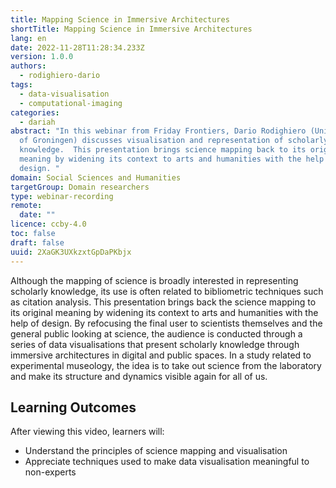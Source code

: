 ```yaml
---
title: Mapping Science in Immersive Architectures
shortTitle: Mapping Science in Immersive Architectures
lang: en
date: 2022-11-28T11:28:34.233Z
version: 1.0.0
authors:
  - rodighiero-dario
tags:
  - data-visualisation
  - computational-imaging
categories:
  - dariah
abstract: "In this webinar from Friday Frontiers, Dario Rodighiero (University
  of Groningen) discusses visualisation and representation of scholarly
  knowledge.  This presentation brings science mapping back to its original
  meaning by widening its context to arts and humanities with the help of
  design. "
domain: Social Sciences and Humanities
targetGroup: Domain researchers
type: webinar-recording
remote:
  date: ""
licence: ccby-4.0
toc: false
draft: false
uuid: 2XaGK3UXkzxtGpDaPKbjx
---
```

Although the mapping of science is broadly interested in representing scholarly knowledge, its use is often related to bibliometric techniques such as citation analysis. This presentation brings back the science mapping to its original meaning by widening its context to arts and humanities with the help of design. By refocusing the final user to scientists themselves and the general public looking at science, the audience is conducted through a series of data visualisations that present scholarly knowledge through immersive architectures in digital and public spaces. In a study related to experimental museology, the idea is to take out science from the laboratory and make its structure and dynamics visible again for all of us.

## L﻿earning Outcomes

A﻿fter viewing this video, learners will:

- U﻿nderstand the principles of science mapping and visualisation
- A﻿ppreciate techniques used to make data visualisation meaningful to non-experts

<VideoCard provider="youtube" id="1pqhYoYfZC0" title="Mapping Science in Immersive Architectures" subtitle="Click here to view" image="images/dario-rodighiero-thumbnail.png" />